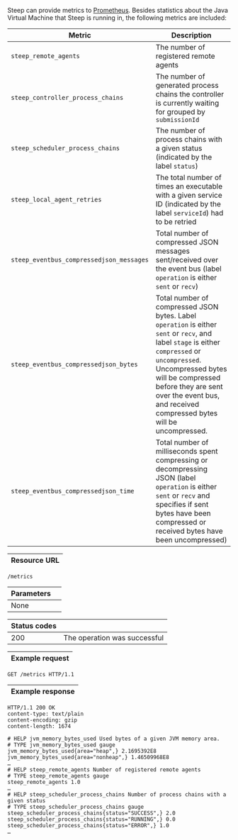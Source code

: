 
Steep can provide metrics to [Prometheus](https://prometheus.io/). Besides
statistics about the Java Virtual Machine that Steep is running in, the
following metrics are included:

| Metric                            | Description
| --------------------------------- | -----------
| `steep_remote_agents`             | The number of registered remote agents
| `steep_controller_process_chains` | The number of generated process chains the controller is currently waiting for grouped by `submissionId`
| `steep_scheduler_process_chains`  | The number of process chains with a given <ScrollLink href="#process-chain-status">status</ScrollLink> (indicated by the label `status`)
| `steep_local_agent_retries`       | The total number of times an <ScrollLink href="#executables">executable</ScrollLink> with a given service ID (indicated by the label `serviceId`) had to be <ScrollLink href="#retry-policies">retried</ScrollLink>
| `steep_eventbus_compressedjson_messages` | Total number of compressed JSON messages sent/received over the event bus (label `operation` is either `sent` or `recv`)
| `steep_eventbus_compressedjson_bytes`    | Total number of compressed JSON bytes. Label `operation` is either `sent` or `recv`, and label `stage` is either `compressed` or `uncompressed`. Uncompressed bytes will be compressed before they are sent over the event bus, and received compressed bytes will be uncompressed.
| `steep_eventbus_compressedjson_time`     | Total number of milliseconds spent compressing or decompressing JSON (label `operation` is either `sent` or `recv` and specifies if sent bytes have been compressed or received bytes have been uncompressed)

| Resource URL |
| ------------ |

```http
/metrics
```

| Parameters              |                              |
| ----------------------- | ---------------------------- |
| None                    |                              |

| Status codes |                                                                |
| ------------ | -------------------------------------------------------------- |
| 200          | The operation was successful                                   |

| Example request |
| --------------- |

```http
GET /metrics HTTP/1.1
```

| Example response |
| ---------------- |

```http
HTTP/1.1 200 OK
content-type: text/plain
content-encoding: gzip
content-length: 1674

# HELP jvm_memory_bytes_used Used bytes of a given JVM memory area.
# TYPE jvm_memory_bytes_used gauge
jvm_memory_bytes_used{area="heap",} 2.1695392E8
jvm_memory_bytes_used{area="nonheap",} 1.46509968E8
…
# HELP steep_remote_agents Number of registered remote agents
# TYPE steep_remote_agents gauge
steep_remote_agents 1.0
…
# HELP steep_scheduler_process_chains Number of process chains with a given status
# TYPE steep_scheduler_process_chains gauge
steep_scheduler_process_chains{status="SUCCESS",} 2.0
steep_scheduler_process_chains{status="RUNNING",} 0.0
steep_scheduler_process_chains{status="ERROR",} 1.0
…
```
